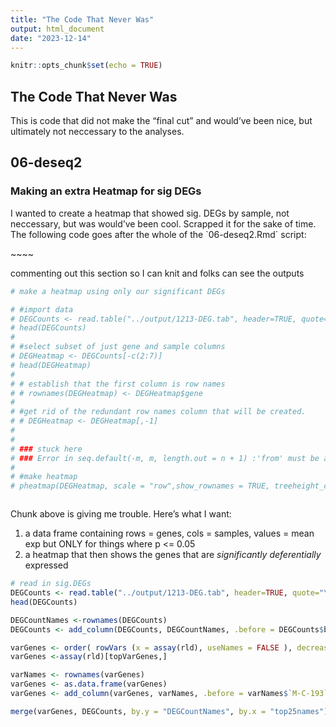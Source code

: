 ```yaml
---
title: "The Code That Never Was"
output: html_document
date: "2023-12-14"
---
```


```r
knitr::opts_chunk$set(echo = TRUE)
```

## The Code That Never Was

This is code that did not make the "final cut" and would've been nice, but ultimately not neccessary to the analyses.

## 06-deseq2

### Making an extra Heatmap for sig DEGs

I wanted to create a heatmap that showed sig. DEGs by sample, not neccessary, but was would've been cool. Scrapped it for the sake of time. The following code goes after the whole of the \`06-deseq2.Rmd\` script:

\~\~\~\~

commenting out this section so I can knit and folks can see the outputs

```r
# make a heatmap using only our significant DEGs

# #import data
# DEGCounts <- read.table("../output/1213-DEG.tab", header=TRUE, quote="\"")
# head(DEGCounts)
# 
# #select subset of just gene and sample columns
# DEGHeatmap <- DEGCounts[-c(2:7)]
# head(DEGHeatmap)
# 
# # establish that the first column is row names 
# # rownames(DEGHeatmap) <- DEGHeatmap$gene
# 
# #get rid of the redundant row names column that will be created.
# # DEGHeatmap <- DEGHeatmap[,-1]
# 
# 
# ### stuck here
# ### Error in seq.default(-m, m, length.out = n + 1) :'from' must be a finite number
# 
# #make heatmap
# pheatmap(DEGHeatmap, scale = "row",show_rownames = TRUE, treeheight_col = 1, fontsize_col = 10, fontsize_row = 3)



```

Chunk above is giving me trouble. Here's what I want:

1.  a data frame containing rows = genes, cols = samples, values = mean exp but ONLY for things where p \<= 0.05
2.  a heatmap that then shows the genes that are *significantly deferentially* expressed

```r

# read in sig.DEGs
DEGCounts <- read.table("../output/1213-DEG.tab", header=TRUE, quote="\"")
head(DEGCounts)

DEGCountNames <-rownames(DEGCounts)
DEGCounts <- add_column(DEGCounts, DEGCountNames, .before = DEGCounts$baseMean )

varGenes <- order( rowVars (x = assay(rld), useNames = FALSE ), decreasing=TRUE )
varGenes <-assay(rld)[topVarGenes,]

varNames <- rownames(varGenes)
varGenes <- as.data.frame(varGenes) 
varGenes <- add_column(varGenes, varNames, .before = varNames$`M-C-193`)

merge(varGenes, DEGCounts, by.y = "DEGCountNames", by.x = "top25names")

```
